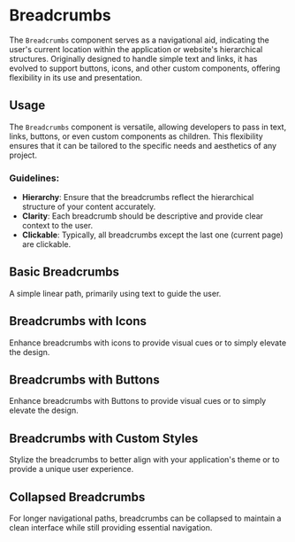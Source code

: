 

<Meta title="Components/Breadcrumbs" component={Breadcrumbs} of={Stories} />

# Breadcrumbs

The `Breadcrumbs` component serves as a navigational aid, indicating the user's current location within the application or website's hierarchical structures. Originally designed to handle simple text and links, it has evolved to support buttons, icons, and other custom components, offering flexibility in its use and presentation.

## Usage

The `Breadcrumbs` component is versatile, allowing developers to pass in text, links, buttons, or even custom components as children. This flexibility ensures that it can be tailored to the specific needs and aesthetics of any project.

### Guidelines:

- **Hierarchy**: Ensure that the breadcrumbs reflect the hierarchical structure of your content accurately.
- **Clarity**: Each breadcrumb should be descriptive and provide clear context to the user.
- **Clickable**: Typically, all breadcrumbs except the last one (current page) are clickable.

## Basic Breadcrumbs

A simple linear path, primarily using text to guide the user.

<Canvas>
  <Story of={Stories.Basic} />
</Canvas>

## Breadcrumbs with Icons

Enhance breadcrumbs with icons to provide visual cues or to simply elevate the design.

<Canvas>
  <Story of={Stories.WithIcons} />
</Canvas>

## Breadcrumbs with Buttons

Enhance breadcrumbs with Buttons to provide visual cues or to simply elevate the design.

<Canvas>
  <Story of={Stories.WithIButtons} />
</Canvas>

## Breadcrumbs with Custom Styles

Stylize the breadcrumbs to better align with your application's theme or to provide a unique user experience.

<Canvas>
  <Story of={Stories.CustomStyles} />
</Canvas>

## Collapsed Breadcrumbs

For longer navigational paths, breadcrumbs can be collapsed to maintain a clean interface while still providing essential navigation.

<Canvas>
  <Story of={Stories.Collapsed} />
</Canvas>

